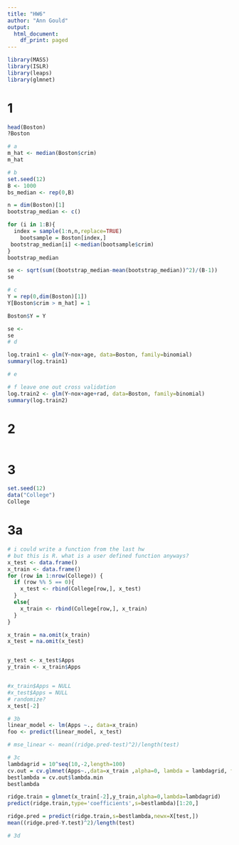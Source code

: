 ```yaml
---
title: "HW6"
author: "Ann Gould"
output:
  html_document:
    df_print: paged
---
```


```r
library(MASS)
library(ISLR)
library(leaps)
library(glmnet)
```
# 1 
```r
head(Boston)
?Boston

# a 
m_hat <- median(Boston$crim)
m_hat

# b
set.seed(12)
B <- 1000
bs_median <- rep(0,B)

n = dim(Boston)[1]
bootstrap_median <- c()

for (i in 1:B){
  index = sample(1:n,n,replace=TRUE)
	bootsample = Boston[index,]
 bootstrap_median[i] <-median(bootsample$crim)
}
bootstrap_median

se <- sqrt(sum((bootstrap_median-mean(bootstrap_median))^2)/(B-1))
se 

# c 
Y = rep(0,dim(Boston)[1])
Y[Boston$crim > m_hat] = 1

Boston$Y = Y
```

``` r

se <- 
se 
# d

log.train1 <- glm(Y~nox+age, data=Boston, family=binomial)
summary(log.train1)

# e 

# f leave one out cross validation
log.train2 <- glm(Y~nox+age+rad, data=Boston, family=binomial)
summary(log.train2)
```

# 2
```r

```


# 3
```r
set.seed(12)
data("College")
College
```

# 3a
```r

# i could write a function from the last hw
# but this is R. what is a user defined function anyways?
x_test <- data.frame()
x_train <- data.frame()
for (row in 1:nrow(College)) {
  if (row %% 5 == 0){
    x_test <- rbind(College[row,], x_test)
  }
  else{
    x_train <- rbind(College[row,], x_train)
  }
}

x_train = na.omit(x_train)
x_test = na.omit(x_test)


y_test <- x_test$Apps
y_train <- x_train$Apps


#x_train$Apps = NULL
#x_test$Apps = NULL
# randomize? 
x_test[-2]

```

```r
# 3b 
linear_model <- lm(Apps ~., data=x_train)
foo <- predict(linear_model, x_test)

# mse_linear <- mean((ridge.pred-test)^2)/length(test)

# 3c
lambdagrid = 10^seq(10,-2,length=100) 
cv.out = cv.glmnet(Apps~.,data=x_train ,alpha=0, lambda = lambdagrid, family="multinomial")
bestlambda = cv.out$lambda.min
bestlambda

ridge.train = glmnet(x_train[-2],y_train,alpha=0,lambda=lambdagrid)
predict(ridge.train,type='coefficients',s=bestlambda)[1:20,]

ridge.pred = predict(ridge.train,s=bestlambda,newx=X[test,])
mean((ridge.pred-Y.test)^2)/length(test)

# 3d

```

